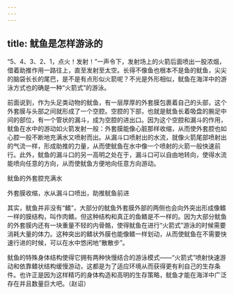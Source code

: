 ```yaml
---
---
---
```

title: 鱿鱼是怎样游泳的
---






“5、4、3、2、1，点火！发射！”一声令下，发射场上的火箭后面喷出一股浓烟，借着助推作用一路往上，直至发射至太空。长得不像鱼也根本不是鱼的鱿鱼，尖尖的脑袋长长的尾巴，是不是有点形似火箭呢？不光是外形相似，鱿鱼在海洋中的游泳方式也的确是一种“火箭式”的游泳。

前面说到，作为头足类动物的鱿鱼，有一层厚厚的外套膜包裹着自己的头部，这个外套膜与头部之间就形成了一个空腔。空腔的下部，也就是鱿鱼长着吸盘的腕足中间的部位，有一个管状的漏斗，成为空腔的进出口。因为这个空腔和漏斗的作用，鱿鱼在水中的游动如火箭发射一般：外套膜能像心脏那样收缩，从而使外套腔也如心腔一般不断地充满水又喷射而出。从漏斗口喷射出的水流，就像火箭尾部喷射出的气流一样，形成助推的力量，从而使鱿鱼在水中像一个喷射的火箭一般快速前行。此外，鱿鱼的漏斗口的另一高明之处在于，漏斗口可以自由地转向，使得水流能喷向任意的方向，从而使鱿鱼方便地向任意方向游动。

鱿鱼的外套腔充满水



外套膜收缩，水从漏斗口喷出，助推鱿鱼前进





其实，鱿鱼并非没有“鳍”，大部分的鱿鱼外套膜外部的两侧也会向外突出形成像鳍一样的膜结构，叫作肉鳍。但这种结构和真正的鱼鳍是不一样的。因为大部分鱿鱼的外套膜内还有一块重量不轻的内骨骼，使得鱿鱼在进行“火箭式”游泳的时候需要消耗大量的体力。这种突出的鳍状外膜也能像鳍一样划动，从而使鱿鱼在不需要快速行进的时候，可以在水中悠闲地“散散步”。

鱿鱼的特殊身体结构使得它拥有两种快慢结合的游泳模式——“火箭式”喷射快速游动和依靠鳍状结构缓慢游动，这都是为了适应环境从而获得更有利自己的生存条件。也许正是因为这样精巧的身体构造和高明的生存策略，鱿鱼才能在海洋中广泛存在并且数量巨大吧。（赵诏）